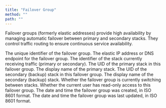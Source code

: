 ```yaml
---
title: "Failover Group"
method: ""
path: ""
---
```


Failover groups (formerly elastic addresses) provide high availability by managing automatic failover between primary and secondary stacks. They control traffic routing to ensure continuous service availability.

<Model>
    <ModelProperty name="uid" type="string">
        The unique identifier of the failover group.
    </ModelProperty>
    <ModelProperty name="address" type="string">
        The elastic IP address or DNS endpoint for the failover group.
    </ModelProperty>
    <ModelProperty name="current_stack" type="string">
        The identifier of the stack currently receiving traffic (primary or secondary).
    </ModelProperty>
    <ModelProperty name="primary_stack_uid" type="string">
        The UID of the primary stack in this failover group.
    </ModelProperty>
    <ModelProperty name="primary_stack_name" type="string">
        The display name of the primary stack.
    </ModelProperty>
    <ModelProperty name="secondary_stack_uid" type="string">
        The UID of the secondary (backup) stack in this failover group.
    </ModelProperty>
    <ModelProperty name="secondary_stack_name" type="string">
        The display name of the secondary (backup) stack.
    </ModelProperty>
    <ModelProperty name="busy_toggling" type="boolean">
        Whether the failover group is currently switching between stacks.
    </ModelProperty>
    <ModelProperty name="readonly" type="boolean">
        Whether the current user has read-only access to this failover group.
    </ModelProperty>
    <ModelProperty name="created_at" type="datetime">
        The date and time the failover group was created, in ISO 8601 format.
    </ModelProperty>
    <ModelProperty name="updated_at" type="datetime">
        The date and time the failover group was last updated, in ISO 8601 format.
    </ModelProperty>
</Model>